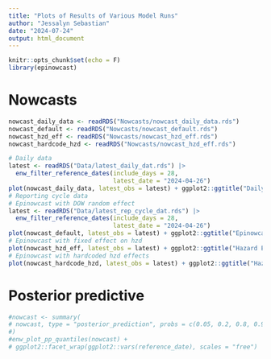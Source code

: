 ```yaml
---
title: "Plots of Results of Various Model Runs"
author: "Jessalyn Sebastian"
date: "2024-07-24"
output: html_document
---
```


```r
knitr::opts_chunk$set(echo = F)
library(epinowcast)
```

# Nowcasts

```r
nowcast_daily_data <- readRDS("Nowcasts/nowcast_daily_data.rds")
nowcast_default <- readRDS("Nowcasts/nowcast_default.rds")
nowcast_hzd_eff <- readRDS("Nowcasts/nowcast_hzd_eff.rds")
nowcast_hardcode_hzd <- readRDS("Nowcasts/nowcast_hzd_eff.rds")
```

```r
# Daily data
latest <- readRDS("Data/latest_daily_dat.rds") |>
  enw_filter_reference_dates(include_days = 28,
                             latest_date = "2024-04-26")
plot(nowcast_daily_data, latest_obs = latest) + ggplot2::ggtitle("Daily Data")
# Reporting cycle data
# Epinowcast with DOW random effect
latest <- readRDS("Data/latest_rep_cycle_dat.rds") |>
  enw_filter_reference_dates(include_days = 28,
                             latest_date = "2024-04-26")
plot(nowcast_default, latest_obs = latest) + ggplot2::ggtitle("Epinowcast")
# Epinowcast with fixed effect on hzd
plot(nowcast_hzd_eff, latest_obs = latest) + ggplot2::ggtitle("Hazard Effect")
# Epinowcast with hardcoded hzd effects
plot(nowcast_hardcode_hzd, latest_obs = latest) + ggplot2::ggtitle("Hazard Effect - Hardcoded")
```

# Posterior predictive

```r
#nowcast <- summary(
# nowcast, type = "posterior_prediction", probs = c(0.05, 0.2, 0.8, 0.95)
#)
#enw_plot_pp_quantiles(nowcast) +
# ggplot2::facet_wrap(ggplot2::vars(reference_date), scales = "free")
```